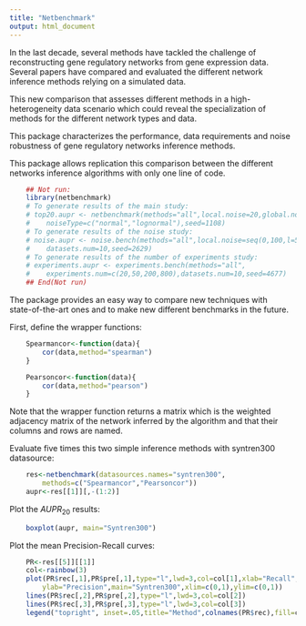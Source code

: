 ```yaml
---
title: "Netbenchmark"
output: html_document
---
```


In the last decade, several methods have tackled the challenge of 
reconstructing gene regulatory networks from gene expression data. 
Several papers have compared and evaluated the different network inference 
methods relying on a simulated data.

This new comparison that assesses different methods in a high-heterogeneity 
data scenario which could reveal the specialization of methods for the 
different network types and data. 

This package characterizes the performance, data requirements and noise 
robustness of gene regulatory networks inference methods.  

This package allows replication this comparison between the different networks 
inference algorithms with only one line of code. 

```r
    ## Not run:
    library(netbenchmark)
    # To generate results of the main study:
    # top20.aupr <- netbenchmark(methods="all",local.noise=20,global.noise=10,
    #    noiseType=c("normal","lognormal"),seed=1108) 
    # To generate results of the noise study:
    # noise.aupr <- noise.bench(methods="all",local.noise=seq(0,100,l=5),
    #    datasets.num=10,seed=2629)
    # To generate results of the number of experiments study:
    # experiments.aupr <- experiments.bench(methods="all",
    #    experiments.num=c(20,50,200,800),datasets.num=10,seed=4677)
    ## End(Not run)
```

The package provides an easy way to compare new techniques with  
state-of-the-art ones and to make new different benchmarks in the future.

First, define the wrapper functions:
```r
    Spearmancor<-function(data){
        cor(data,method="spearman")
    }

    Pearsoncor<-function(data){
        cor(data,method="pearson")
    }
```

Note that the wrapper function returns a matrix which is the weighted 
adjacency matrix of the network inferred by the algorithm and that their 
columns and rows are named.

Evaluate five times this two simple inference methods with syntren300 
datasource:
```r
    res<-netbenchmark(datasources.names="syntren300",
        methods=c("Spearmancor","Pearsoncor"))
    aupr<-res[[1]][,-(1:2)]
```
Plot the $AUPR_{20}$ results:
```r
    boxplot(aupr, main="Syntren300")
```

Plot the mean Precision-Recall curves:
```r
    PR<-res[[5]][[1]]
    col<-rainbow(3)
    plot(PR$rec[,1],PR$pre[,1],type="l",lwd=3,col=col[1],xlab="Recall",
        ylab="Precision",main="Syntren300",xlim=c(0,1),ylim=c(0,1))
    lines(PR$rec[,2],PR$pre[,2],type="l",lwd=3,col=col[2])
    lines(PR$rec[,3],PR$pre[,3],type="l",lwd=3,col=col[3])
    legend("topright", inset=.05,title="Method",colnames(PR$rec),fill=col)
```